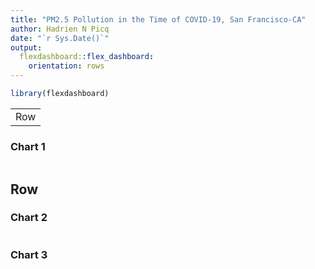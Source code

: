 ```yaml
---
title: "PM2.5 Pollution in the Time of COVID-19, San Francisco-CA"
author: Hadrien N Picq
date: "`r Sys.Date()`"
output: 
  flexdashboard::flex_dashboard:
    orientation: rows
---
```


<!-- import Monserrat and PT Serif Google fonts -->
<style>
  @import url('https://fonts.googleapis.com/css?family=Montserrat&display=swap');
  @import url('https://fonts.googleapis.com/css?family=PT+Serif&display=swap');
</style>

```r
library(flexdashboard)
```
-------------------------------------
Row
-------------------------------------
    
### Chart 1
    
```r

```
   
Row
-------------------------------------
    
### Chart 2
    
```r

```
    
### Chart 3

```r

```

